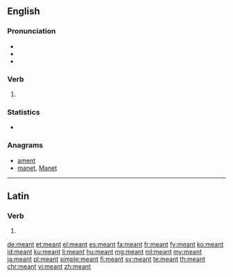 ==English==

===Pronunciation===
* {{IPA|/ˈmɛnt/|lang=en}}
* {{audio|en-us-meant.ogg|Audio (US)|lang=en}}
* {{rhymes|ɛnt|lang=en}}

===Verb===
{{head|en}}

# {{en-past of|mean}}

===Statistics===
* {{rank|language|court|British|753|meant|tears|expected|considered}}

===Anagrams===
* [[ament#English|ament]]
* [[manet#English|manet]], [[Manet#English|Manet]]

----

==Latin==

===Verb===
{{la-verb-form|meant}}

# {{conjugation of|meō||3|p|pres|act|ind|lang=la}}

[[de:meant]]
[[et:meant]]
[[el:meant]]
[[es:meant]]
[[fa:meant]]
[[fr:meant]]
[[fy:meant]]
[[ko:meant]]
[[id:meant]]
[[ku:meant]]
[[li:meant]]
[[hu:meant]]
[[mg:meant]]
[[ml:meant]]
[[my:meant]]
[[ja:meant]]
[[pl:meant]]
[[simple:meant]]
[[fi:meant]]
[[sv:meant]]
[[te:meant]]
[[th:meant]]
[[chr:meant]]
[[vi:meant]]
[[zh:meant]]
